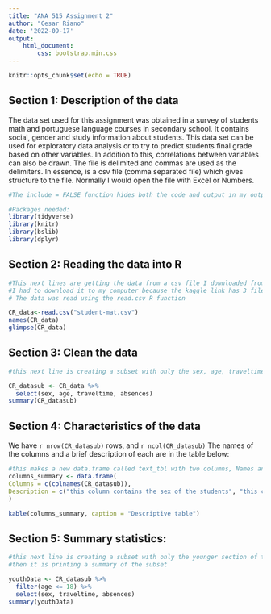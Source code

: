 ```yaml
---
title: "ANA 515 Assignment 2"
author: "Cesar Riano"
date: '2022-09-17'
output: 
    html_document:
        css: bootstrap.min.css
---
```


```r
knitr::opts_chunk$set(echo = TRUE)
```

## Section 1: Description of the data

The data set used for this assignment was obtained in a survey of students math and portuguese language courses in secondary school. It contains social, gender and study information about students. This data set can be used for exploratory data analysis or to try to predict students final grade based on other variables. In addition to this, correlations between variables can also be drawn. The file is delimited and commas are used as the delimiters. In essence, is a csv file (comma separated file) which gives structure to the file. Normally I would open the file with Excel or Numbers.


```r
#The include = FALSE function hides both the code and output in my output document

#Packages needed: 
library(tidyverse)
library(knitr)
library(bslib)
library(dplyr)
```

## Section 2: Reading the data into R

```r
#This next lines are getting the data from a csv file I downloaded from the kaggle link I put on the discussion on week 3: https://www.kaggle.com/datasets/uciml/student-alcohol-consumption?resource=download
#I had to download it to my computer because the kaggle link has 3 files in it so it wasn't easy to simply read the data in from the url. 
# The data was read using the read.csv R function

CR_data<-read.csv("student-mat.csv")
names(CR_data)
glimpse(CR_data)
```

## Section 3: Clean the data

```r
#this next line is creating a subset with only the sex, age, traveltime and absences columns

CR_datasub <- CR_data %>% 
  select(sex, age, traveltime, absences)
summary(CR_datasub)
```

## Section 4: Characteristics of the data 

We have  `r nrow(CR_datasub)` rows, and `r ncol(CR_datasub)` The names of the columns and a brief description of each are in the table below:

```r
#this makes a new data.frame called text_tbl with two columns, Names and Description
columns_summary <- data.frame(
Columns = c(colnames(CR_datasub)),
Description = c("this column contains the sex of the students", "this column contains the age of the students", "this column contains the commute time to school", "this column contains the number of absences")
)

kable(columns_summary, caption = "Descriptive table")
```

## Section 5: Summary statistics:

```r
#this next line is creating a subset with only the younger section of the data (age < 18) and 2 variables: traveltime and absences.
#then it is printing a summary of the subset

youthData <- CR_datasub %>% 
  filter(age <= 18) %>% 
  select(sex, traveltime, absences)
summary(youthData)

```

